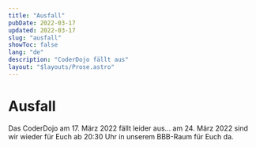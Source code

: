 ```yaml
---
title: "Ausfall"
pubDate: 2022-03-17
updated: 2022-03-17
slug: "ausfall"
showToc: false
lang: "de"
description: "CoderDojo fällt aus"
layout: "$layouts/Prose.astro"
---
```


# Ausfall

Das CoderDojo am 17. März 2022 fällt leider aus... am 24. März 2022 sind wir wieder für Euch ab 20:30 Uhr in unserem
BBB-Raum für Euch da.
